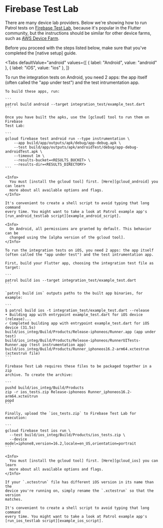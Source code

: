 # Firebase Test Lab

There are many device lab providers. Below we're showing how to run Patrol tests
on [Firebase Test Lab], because it's popular in the Flutter community, but the
instructions should be similar for other device farms, such as [AWS Device
Farm][aws_device_farm].

<Info>
  Before you proceed with the steps listed below, make sure that you've
  completed the [native setup] guide.
</Info>

<Tabs
  defaultValue="android"
  values={[
    { label: "Android", value: "android" },
    { label: "iOS", value: "ios" },
  ]}
>
  <TabItem value="android">
    To run the integration tests on Android, you need 2 apps: the app itself
    (often called the "app under test") and the test intrumentation app.

    To build these apps, run:

    ```
    patrol build android --target integration_test/example_test.dart
    ```

    Once you have built the apks, use the [gcloud] tool to run them on Firebase
    Test Lab:

    ```
    gcloud firebase test android run --type instrumentation \
        --app build/app/outputs/apk/debug/app-debug.apk \
        --test build/app/outputs/apk/androidTest/debug/app-debug-androidTest.apk \
        --timeout 1m \
        --results-bucket=<RESULTS_BUCKET> \
        --results-dir=<RESULTS_DIRECTORY>
    ```

    <Info>
      You must [install the gcloud tool] first. [Here][gcloud_android] you can learn
      more about all available options and flags.
    </Info>

    It's convenient to create a shell script to avoid typing that long command
    every time. You might want to take a look at Patrol example app's
    [run_android_testlab script][example_android_script].

    <Info>
      On Android, all permissions are granted by default. This behavior can be
      changed using the [alpha version of the gcloud tool].
    </Info>

  </TabItem>
  <TabItem value="ios">

    To run the integration tests on iOS, you need 2 apps: the app itself
    (often called the "app under test") and the test intrumentation app.

    First, build your Flutter app, choosing the integration test file as target:

    ```
    patrol build ios --target integration_test/example_test.dart
    ```

    `patrol build ios` outputs paths to the built app binaries, for example:

    ```
    $ patrol build ios -t integration_test/example_test.dart --release
    • Building app with entrypoint example_test.dart for iOS device (release)...
    ✓ Completed building app with entrypoint example_test.dart for iOS device (31.5s)
    build/ios_integ/Build/Products/Release-iphoneos/Runner.app (app under test)
    build/ios_integ/Build/Products/Release-iphoneos/RunnerUITests-Runner.app (test instrumentation app)
    build/ios_integ/Build/Products/Runner_iphoneos16.2-arm64.xctestrun (xctestrun file)
    ```

    Firebase Test Lab requires these files to be packaged together in a zip
    archive. To create the archive:

    ```
    pushd build/ios_integ/Build/Products
    zip -r ios_tests.zip Release-iphoneos Runner_iphoneos16.2-arm64.xctestrun
    popd
    ```

    Finally, upload the `ios_tests.zip` to Firebase Test Lab for execution:

    ```
    gcloud firebase test ios run \
      --test build/ios_integ/Build/Products/ios_tests.zip \
      --device model=iphone8,version=16.2,locale=en_US,orientation=portrait
    ```

    <Info>
      You must [install the gcloud tool] first. [Here][gcloud_ios] you can learn
      more about all available options and flags.
    </Info>

    If your `.xctestrun` file has different iOS version in its name than the
    device you're running on, simply rename the `.xctestrun` so that the version
    matches.

    It's convenient to create a shell script to avoid typing that long command
    every time. You might want to take a look at Patrol example app's
    [run_ios_testlab script][example_ios_script].

  </TabItem>
</Tabs>

[native setup]: /native/setup
[gcloud]: https://cloud.google.com/sdk/gcloud
[example_android_script]: https://github.com/leancodepl/patrol/blob/master/packages/patrol/example/run_android_testlab
[example_ios_script]: https://github.com/leancodepl/patrol/blob/master/packages/patrol/example/run_ios_testlab
[firebase test lab]: https://firebase.google.com/products/test-lab
[aws_device_farm]: https://aws.amazon.com/device-farm
[install the gcloud tool]: https://cloud.google.com/sdk/docs/install
[gcloud_android]: https://cloud.google.com/sdk/gcloud/reference/firebase/test/android/run
[gcloud_ios]: https://cloud.google.com/sdk/gcloud/reference/firebase/test/ios/run
[alpha version of the gcloud tool]: https://cloud.google.com/sdk/gcloud/reference/alpha/firebase/test/android/run#--grant-permissions
